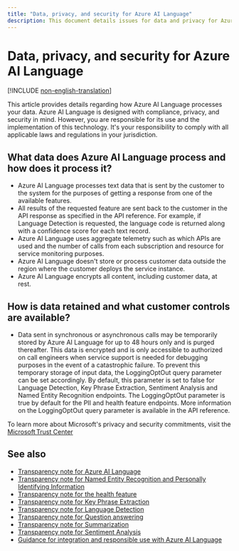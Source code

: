 ```yaml
---
title: "Data, privacy, and security for Azure AI Language"
description: This document details issues for data and privacy for Azure AI Language.
---
```


# Data, privacy, and security for Azure AI Language

[!INCLUDE [non-english-translation](../includes/non-english-translation)]

This article provides details regarding how Azure AI Language processes your data. Azure AI Language is designed with compliance, privacy, and security in mind. However, you are responsible for its use and the implementation of this technology. It's your responsibility to comply with all applicable laws and regulations in your jurisdiction.
 

## What data does Azure AI Language process and how does it process it?

* Azure AI Language processes text data that is sent by the customer to the system for the purposes of getting a response from one of the available features.
* All results of the requested feature are sent back to the customer in the API response as specified in the API reference. For example, if Language Detection is requested, the language code is returned along with a confidence score for each text record.
* Azure AI Language uses aggregate telemetry such as which APIs are used and the number of calls from each subscription and resource for service monitoring purposes.
* Azure AI Language doesn't store or process customer data outside the region where the customer deploys the service instance.
* Azure AI Language encrypts all content, including customer data, at rest.


## How is data retained and what customer controls are available?

* Data sent in synchronous or asynchronous calls may be temporarily stored by Azure AI Language for up to 48 hours only and is purged thereafter. This data is encrypted and is only accessible to authorized on call engineers when service support is needed for debugging purposes in the event of a catastrophic failure. To prevent this temporary storage of input data, the LoggingOptOut query parameter can be set accordingly. By default, this parameter is set to false for Language Detection, Key Phrase Extraction, Sentiment Analysis and Named Entity Recognition endpoints. The LoggingOptOut parameter is true by default for the PII and health feature endpoints. More information on the LoggingOptOut query parameter is available in the API reference.

To learn more about Microsoft's privacy and security commitments, visit the [Microsoft Trust Center](https://www.microsoft.com/trust-center)


## See also

* [Transparency note for Azure AI Language](transparency-note)
* [Transparency note for Named Entity Recognition and Personally Identifying Information](transparency-note-named-entity-recognition)
* [Transparency note for the health feature](transparency-note-health)
* [Transparency note for Key Phrase Extraction](transparency-note-key-phrase-extraction)
* [Transparency note for Language Detection](transparency-note-language-detection)
* [Transparency note for Question answering](transparency-note-question-answering)
* [Transparency note for Summarization](transparency-note-extractive-summarization)
* [Transparency note for Sentiment Analysis](transparency-note-sentiment-analysis)
* [Guidance for integration and responsible use with Azure AI Language](guidance-integration-responsible-use)
